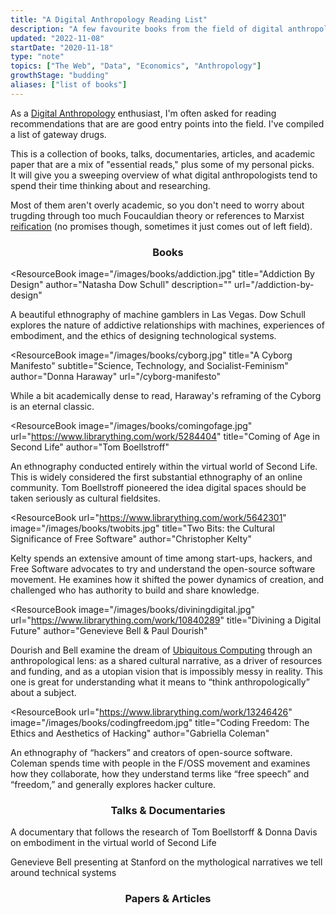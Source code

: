 ```yaml
---
title: "A Digital Anthropology Reading List"
description: "A few favourite books from the field of digital anthropology"
updated: "2022-11-08"
startDate: "2020-11-18"
type: "note"
topics: ["The Web", "Data", "Economics", "Anthropology"]
growthStage: "budding"
aliases: ["list of books"]
---
```


<IntroParagraph>

As a [Digital Anthropology](/digital-anthropology) enthusiast, I'm often asked for reading recommendations that are are good entry points into the field. I've compiled a list of gateway drugs.

</IntroParagraph>

This is a collection of books, talks, documentaries, articles, and academic paper that are a mix of "essential reads," plus some of my personal picks.  
It will give you a sweeping overview of what digital anthropologists tend to spend their time thinking about and researching.

Most of them aren't overly academic, so you don't need to worry about trugding through too much Foucauldian theory or references to Marxist [reification](<https://en.wikipedia.org/wiki/Reification_(Marxism)>) (no promises though, sometimes it just comes out of left field).

<Center>

### Books

</Center>

<ResourceBook
  image="/images/books/addiction.jpg"
  title="Addiction By Design"
  author="Natasha Dow Schull"
  description=""
  url="/addiction-by-design"
>
  A beautiful ethnography of machine gamblers in Las Vegas. Dow Schull explores
  the nature of addictive relationships with machines, experiences of
  embodiment, and the ethics of designing technological systems.
</ResourceBook>

<ResourceBook
  image="/images/books/cyborg.jpg"
  title="A Cyborg Manifesto"
  subtitle="Science, Technology, and Socialist-Feminism"
  author="Donna Haraway"
  url="/cyborg-manifesto"
>
  While a bit academically dense to read, Haraway's reframing of the Cyborg is
  an eternal classic.
</ResourceBook>

<ResourceBook
  image="/images/books/comingofage.jpg"
  url="https://www.librarything.com/work/5284404"
  title="Coming of Age in Second Life"
  author="Tom Boellstroff"
>
  An ethnography conducted entirely within the virtual world of Second Life.
  This is widely considered the first substantial ethnography of an online
  community. Tom Boellstroff pioneered the idea digital spaces should be taken
  seriously as cultural fieldsites.
</ResourceBook>

<ResourceBook
  url="https://www.librarything.com/work/5642301"
  image="/images/books/twobits.jpg"
  title="Two Bits: the Cultural Significance of Free Software"
  author="Christopher Kelty"
>
  Kelty spends an extensive amount of time among start-ups, hackers, and Free Software advocates to try and understand the open-source software movement. He examines how it shifted the power dynamics of creation, and challenged who has authority to build and share knowledge.
  </ResourceBook>

<ResourceBook
  image="/images/books/diviningdigital.jpg"
  url="https://www.librarything.com/work/10840289"
  title="Divining a Digital Future"
  author="Genevieve Bell & Paul Dourish"
>
  Dourish and Bell examine the dream of <a href="https://en.wikipedia.org/wiki/Ubiquitous_computing">Ubiquitous Computing</a> through an anthropological lens: as a shared cultural narrative, as a driver of resources and funding, and as a utopian vision that is impossibly messy in reality. This one is great for understanding what it means to “think anthropologically” about a subject.
</ResourceBook>

<ResourceBook
  url="https://www.librarything.com/work/13246426"
  image="/images/books/codingfreedom.jpg"
  title="Coding Freedom: The Ethics and Aesthetics of Hacking"
  author="Gabriella Coleman"
>
  An ethnography of “hackers” and creators of open-source software. Coleman spends time with people in the F/OSS movement and examines how they collaborate, how they understand terms like “free speech” and “freedom,” and generally explores hacker culture.
</ResourceBook>

<Center>

### Talks & Documentaries

</Center>

<TwoColumn alignItems="flex-start" maxWidth="1000px">

<LinkCard url="https://www.youtube.com/watch?v=GQw02-me0W4" title="Our Digital Selves: My Avatar is Me" author="Tom Boellstorff & Donna Davis">

A documentary that follows the research of Tom Boellstorff & Donna Davis on
embodiment in the virtual world of Second Life

</LinkCard>

<LinkCard url="https://www.youtube.com/watch?v=5aKZwKFFDYw" title="Magical Thinking: Fear, Wonder & Technology" author="Genevieve Bell">

Genevieve Bell presenting at Stanford on the mythological narratives we tell around technical systems

</LinkCard>

</TwoColumn>

<Center>

### Papers & Articles

</Center>

<TwoColumn alignItems="flex-start" maxWidth="1000px">

<LinkCard
  url="https://www.brown.edu/Departments/Joukowsky_Institute/courses/materialworlds/files/1108595.pdf"
  title="The Technology of Enchantment and the Enchantment of Technology"
  author="Alfred Gell"
/>

<LinkCard
  url="https://journals.sagepub.com/doi/full/10.1177/2053951717738104"
  title="Algorithms as Culture"
  author="Nick Seaver"
/>

</TwoColumn>
